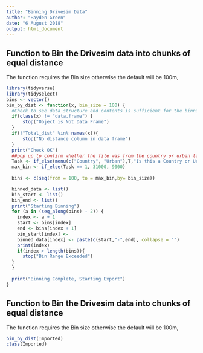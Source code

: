 ```yaml
---
title: "Binning Drivesim Data"
author: "Hayden Green"
date: "6 August 2018"
output: html_document
---
```


## Function to Bin the Drivesim data into chunks of equal distance
  The function requires the Bin size otherwise the default will be 100m,


```r
library(tidyverse)
library(tidyselect)
bins <- vector()
bin_by_dist <- function(x, bin_size = 100) {
  #Check to see data structure and contents is sufficient for the binning function. 
  if(class(x) != "data.frame") {
      stop("Object is Not Data Frame")
  }
  if(!"Total_dist" %in% names(x)){
      stop("No distance column in data frame")
  }
  print("Check OK")
  ##pop up to confirm whether the file was from the country or urban task. 
  Task <- if_else(menu(c("Country", "Urban"),T,"Is this a Country or Urban scenario?") == 1, 1, 2)
  max_bin <- if_else(Task == 1, 31000, 9000)
  
  bins <- c(seq(from = 100, to = max_bin,by= bin_size))

  binned_data <- list()
  bin_start <- list()
  bin_end <- list()
  print("Starting Binning")
  for (a in (seq_along(bins) - 2)) {
    index <- a + 1
    start <- bins[index]
    end <- bins[index + 1]
    bin_start[index] <- 
    binned_data[index] <- paste(c(start,"-",end), collapse = "")
    print(index)
    if(index > length(bins)){
      stop("Bin Range Exceeded")
  }
  }
  
  print("Binning Complete, Starting Export")
}
```

## Function to Bin the Drivesim data into chunks of equal distance
  The function requires the Bin size otherwise the default will be 100m, 

```r

bin_by_dist(Imported)
class(Imported)

```


```r


```

